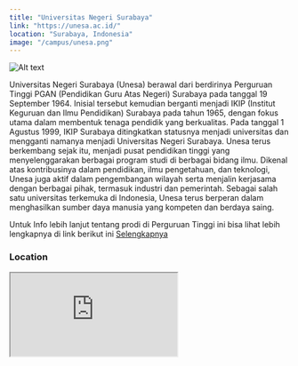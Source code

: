 ```yaml
---
title: "Universitas Negeri Surabaya"
link: "https://unesa.ac.id/"
location: "Surabaya, Indonesia"
image: "/campus/unesa.png"
---
```


![Alt text](https://www.unesa.ac.id/images/gallery/5/b7175540e96b7bd1bbd38f1ff41df8ef.jpg "title")

Universitas Negeri Surabaya (Unesa) berawal dari berdirinya Perguruan Tinggi PGAN (Pendidikan Guru Atas Negeri) Surabaya pada tanggal 19 September 1964. Inisial tersebut kemudian berganti menjadi IKIP (Institut Keguruan dan Ilmu Pendidikan) Surabaya pada tahun 1965, dengan fokus utama dalam membentuk tenaga pendidik yang berkualitas. Pada tanggal 1 Agustus 1999, IKIP Surabaya ditingkatkan statusnya menjadi universitas dan mengganti namanya menjadi Universitas Negeri Surabaya. Unesa terus berkembang sejak itu, menjadi pusat pendidikan tinggi yang menyelenggarakan berbagai program studi di berbagai bidang ilmu. Dikenal atas kontribusinya dalam pendidikan, ilmu pengetahuan, dan teknologi, Unesa juga aktif dalam pengembangan wilayah serta menjalin kerjasama dengan berbagai pihak, termasuk industri dan pemerintah. Sebagai salah satu universitas terkemuka di Indonesia, Unesa terus berperan dalam menghasilkan sumber daya manusia yang kompeten dan berdaya saing.

Untuk Info lebih lanjut tentang prodi di Perguruan Tinggi ini bisa lihat lebih lengkapnya di link berikut ini [Selengkapnya](https://unesa.ac.id/)

### Location
<iframe src="https://www.google.com/maps/embed?pb=!1m18!1m12!1m3!1d31659.7676613283!2d112.63765057910155!3d-7.300865799999997!2m3!1f0!2f0!3f0!3m2!1i1024!2i768!4f13.1!3m3!1m2!1s0x2dd7fb7a806b1ce1%3A0x571f4546e898d79a!2sUniversitas%20Negeri%20Surabaya-%20Kampus%202!5e0!3m2!1sid!2sid!4v1704527282785!5m2!1sid!2sid" className="w-full h-96 mb-32" loading="lazy" referrerpolicy="no-referrer-when-downgrade"></iframe>